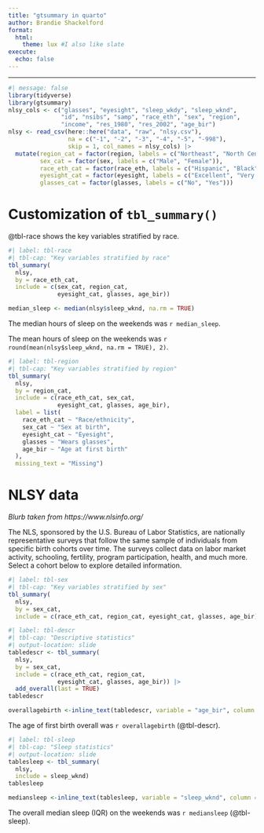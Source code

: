 ```yaml
---
title: "gtsummary in quarto"
author: Brandie Shackelford
format:
  html:
    theme: lux #I also like slate
execute:
  echo: false
---
```


------------------------------------------------------------------------

```r
#| message: false
library(tidyverse)
library(gtsummary)
nlsy_cols <- c("glasses", "eyesight", "sleep_wkdy", "sleep_wknd", 
               "id", "nsibs", "samp", "race_eth", "sex", "region", 
               "income", "res_1980", "res_2002", "age_bir")
nlsy <- read_csv(here::here("data", "raw", "nlsy.csv"), 
                 na = c("-1", "-2", "-3", "-4", "-5", "-998"),
                 skip = 1, col_names = nlsy_cols) |> 
  mutate(region_cat = factor(region, labels = c("Northeast", "North Central", "South", "West")),
         sex_cat = factor(sex, labels = c("Male", "Female")),
         race_eth_cat = factor(race_eth, labels = c("Hispanic", "Black", "Non-Black, Non-Hispanic")),
         eyesight_cat = factor(eyesight, labels = c("Excellent", "Very good", "Good", "Fair", "Poor")),
         glasses_cat = factor(glasses, labels = c("No", "Yes"))) 
```

# Customization of `tbl_summary()`

@tbl-race shows the key variables stratified by race.

```r
#| label: tbl-race
#| tbl-cap: "Key variables stratified by race"
tbl_summary(
  nlsy,
  by = race_eth_cat,
  include = c(sex_cat, region_cat,
              eyesight_cat, glasses, age_bir))
```

```r
median_sleep <- median(nlsy$sleep_wknd, na.rm = TRUE)
```

The median hours of sleep on the weekends was `r median_sleep`.

The mean hours of sleep on the weekends was `r round(mean(nlsy$sleep_wknd, na.rm = TRUE), 2)`.

```r
#| label: tbl-region
#| tbl-cap: "Key variables stratified by region"
tbl_summary(
  nlsy,
  by = region_cat,
  include = c(race_eth_cat, sex_cat,
              eyesight_cat, glasses, age_bir),
  label = list(
    race_eth_cat ~ "Race/ethnicity",
    sex_cat ~ "Sex at birth",
    eyesight_cat ~ "Eyesight",
    glasses ~ "Wears glasses",
    age_bir ~ "Age at first birth"
  ),
  missing_text = "Missing")
```

# **NLSY data**

*Blurb taken from https://www.nlsinfo.org/*

The NLS, sponsored by the U.S. Bureau of Labor Statistics, are nationally representative surveys that follow the same sample of individuals from specific birth cohorts over time. The surveys collect data on labor market activity, schooling, fertility, program participation, health, and much more. Select a cohort below to explore detailed information.

```r
#| label: tbl-sex
#| tbl-cap: "Key variables stratified by sex"
tbl_summary(
  nlsy,
  by = sex_cat,
  include = c(race_eth_cat, region_cat, eyesight_cat, glasses, age_bir)) 
```

```r
#| label: tbl-descr
#| tbl-cap: "Descriptive statistics"
#| output-location: slide
tabledescr <- tbl_summary(
  nlsy,
  by = sex_cat,
  include = c(race_eth_cat, region_cat,
              eyesight_cat, glasses, age_bir)) |> 
  add_overall(last = TRUE)
tabledescr

overallagebirth <-inline_text(tabledescr, variable = "age_bir", column = "stat_0")
```

The age of first birth overall was `r overallagebirth` (@tbl-descr).

```r
#| label: tbl-sleep
#| tbl-cap: "Sleep statistics"
#| output-location: slide
tablesleep <- tbl_summary(
  nlsy,
  include = sleep_wknd) 
tablesleep

mediansleep <-inline_text(tablesleep, variable = "sleep_wknd", column = "stat_0")
```

The overall median sleep (IQR) on the weekends was `r mediansleep` (@tbl-sleep).
